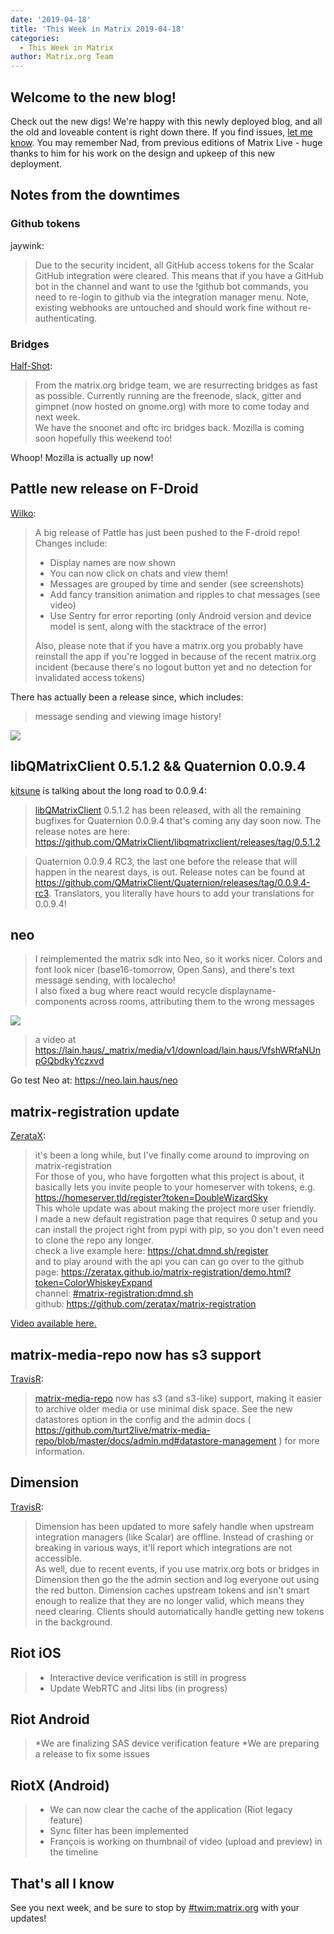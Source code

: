 ```yaml
---
date: '2019-04-18'
title: 'This Week in Matrix 2019-04-18'
categories:
  - This Week in Matrix
author: Matrix.org Team
---
```


## Welcome to the new blog!

Check out the new digs! We're happy with this newly deployed blog, and all the old and loveable content is right down there. If you find issues, [let me know][benpa]. You may remember Nad, from previous editions of Matrix Live - huge thanks to him for his work on the design and upkeep of this new deployment.

## Notes from the downtimes

### Github tokens

jaywink:

> Due to the security incident, all GitHub access tokens for the Scalar GitHub integration were cleared. This means that if you have a GitHub bot in the channel and want to use the !github bot commands, you need to re-login to github via the integration manager menu. Note, existing webhooks are untouched and should work fine without re-authenticating.

### Bridges

[Half-Shot]:

> From the matrix.org bridge team, we are resurrecting bridges as fast as possible. Currently running are the freenode, slack, gitter and gimpnet (now hosted on gnome.org) with more to come today and next week.  
> We have the snoonet and oftc irc bridges back. Mozilla is coming soon hopefully this weekend too!

Whoop! Mozilla is actually up now!

## Pattle new release on F-Droid

[Wilko]:

>A big release of Pattle has just been pushed to the F-droid repo! Changes include:
>
>- Display names are now shown
>- You can now click on chats and view them!
>- Messages are grouped by time and sender (see screenshots)
>- Add fancy transition animation and ripples to chat messages (see video)
>- Use Sentry for error reporting (only Android version and device model is sent, along with the stacktrace of the error)
>
>Also, please note that if you have a matrix.org you probably have reinstall the app if you're logged in because of the recent matrix.org incident (because there's no logout button yet and no detection for invalidated access tokens)

There has actually been a release since, which includes:

> message sending and viewing image history!

![](/blog/pattle.2019-04-18.png)

## libQMatrixClient 0.5.1.2 && Quaternion 0.0.9.4

[kitsune] is talking about the long road to 0.0.9.4:

>[libQMatrixClient] 0.5.1.2 has been released, with all the remaining bugfixes for Quaternion 0.0.9.4 that's coming any day soon now. The release notes are here: <https://github.com/QMatrixClient/libqmatrixclient/releases/tag/0.5.1.2>

> Quaternion 0.0.9.4 RC3, the last one before the release that will happen in the nearest days, is out. Release notes can be found at https://github.com/QMatrixClient/Quaternion/releases/tag/0.0.9.4-rc3. Translators, you literally have hours to add your translations for 0.0.9.4!

## neo

> I reimplemented the matrix sdk into Neo, so it works nicer. Colors and font look nicer (base16-tomorrow, Open Sans), and there's text message sending, with localecho!  
>I also fixed a bug where react would recycle displayname-components across rooms, attributing them to the wrong messages

![](/blog/neo.2019-04-18.png)

> a video at https://lain.haus/_matrix/media/v1/download/lain.haus/VfshWRfaNUnpGQbdkyYczxvd

Go test Neo at: https://neo.lain.haus/neo

## matrix-registration update

[ZerataX]:

> it's been a long while, but I've finally come around to improving on matrix-registration  
> For those of you, who have forgotten what this project is about, it basically lets you invite people to your homeserver with tokens, e.g. https://homeserver.tld/register?token=DoubleWizardSky  
> This whole update was about making the project more user friendly.  
> I made a new default registration page that requires 0 setup and you can install the project right from pypi with pip, so you don't even need to clone the repo any longer.  
> check a live example  here: https://chat.dmnd.sh/register  
> and to play around with the api you can can go over to the github page: https://zeratax.github.io/matrix-registration/demo.html?token=ColorWhiskeyExpand  
> channel: [#matrix-registration:dmnd.sh]  
> github: https://github.com/zeratax/matrix-registration

[Video available here.](https://matrix.org/_matrix/media/v1/download/dmnd.sh/UKGgpbHRdFXzKywxjjbfHAsI)

## matrix-media-repo now has s3 support

[TravisR]:

>[matrix-media-repo] now has s3 (and s3-like) support, making it easier to archive older media or use minimal disk space. See the new datastores option in the config and the admin docs ( https://github.com/turt2live/matrix-media-repo/blob/master/docs/admin.md#datastore-management ) for more information.

## Dimension

[TravisR]:

> Dimension has been updated to more safely handle when upstream integration managers (like Scalar) are offline. Instead of crashing or breaking in various ways, it'll report which integrations are not accessible.  
> As well, due to recent events, if you use matrix.org bots or bridges in Dimension then go the the admin section and log everyone out using the red button. Dimension caches upstream tokens and isn't smart enough to realize that they are no longer valid, which means they need clearing. Clients should automatically handle getting new tokens in the background.

## Riot iOS

>* Interactive device verification is still in progress
>* Update WebRTC and Jitsi libs (in progress)

## Riot Android

>*We are finalizing SAS device verification feature
>*We are preparing a release to fix some issues

## RiotX (Android)

>* We can now clear the cache of the application (Riot legacy feature)
>* Sync filter has been implemented
>* François is working on thumbnail of video (upload and preview) in the timeline

## That's all I know

See you next week, and be sure to stop by [#twim:matrix.org] with your updates!


[benpa]: https://matrix.to/#/@benpa:matrix.org
[Half-Shot]:  https://matrix.to/#/@Half-Shot:half-shot.uk
[Wilko]: https://matrix.to/#/@wilko:matrix.org
[kitsune]: https://matrix.to/#/@kitsune:matrix.org
[libQMatrixClient]: https://github.com/QMatrixClient/libqmatrixclient
[Zeratax]: https://matrix.to/#/@zeratax:dmnd.sh
[TravisR]:  https://github.com/turt2live
[matrix-media-repo]: https://github.com/turt2live/matrix-media-repo
[#twim:matrix.org]: https://matrix.to/#/#TWIM:matrix.org
[#matrix-registration:dmnd.sh]: https://matrix.to/#/#matrix-registration:dmnd.sh